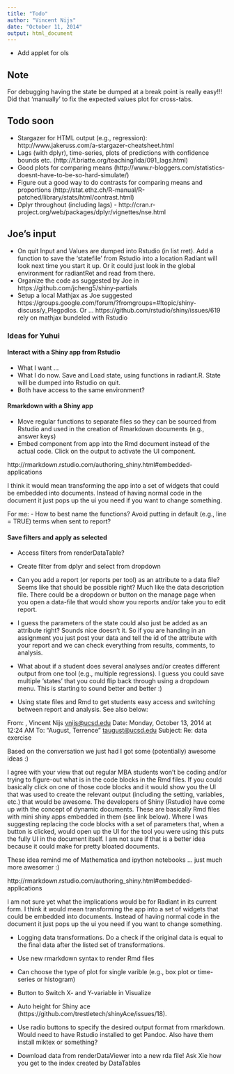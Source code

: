 ```yaml
---
title: "Todo"
author: "Vincent Nijs"
date: "October 11, 2014"
output: html_document
---
```


* Add applet for ols

## Note

For debugging having the state be dumped at a break point is really easy!!! Did that 'manually' to fix the expected values plot for cross-tabs.

## Todo soon

- Stargazer for HTML output (e.g., regression): http://www.jakeruss.com/a-stargazer-cheatsheet.html
- Lags (with dplyr), time-series, plots of predictions with confidence bounds etc. (http://f.briatte.org/teaching/ida/091_lags.html)
- Good plots for comparing means (http://www.r-bloggers.com/statistics-doesnt-have-to-be-so-hard-simulate/)
- Figure out a good way to do contrasts for comparing means and proportions (http://stat.ethz.ch/R-manual/R-patched/library/stats/html/contrast.html)
- Dplyr throughout (including lags) - http://cran.r-project.org/web/packages/dplyr/vignettes/nse.html

## Joe's input
- On quit Input and Values are dumped into Rstudio (in list rret). Add a function to save the 'statefile' from Rstudio into a location Radiant will look next time you start it up. Or it could just look in the global environment for radiantRet and read from there.
- Organize the code as suggested by Joe in https://github.com/jcheng5/shiny-partials
- Setup a local Mathjax as Joe suggested https://groups.google.com/forum/?fromgroups=#!topic/shiny-discuss/y_Plegpdlos. Or ... https://github.com/rstudio/shiny/issues/619 rely on mathjax bundeled with Rstudio

### Ideas for Yuhui

#### Interact with a Shiny app from Rstudio
* What I want ...
* What I do now. Save and Load state, using functions in radiant.R. State will be dumped into Rstudio on quit.
* Both have access to the same environment?

#### Rmarkdown with a Shiny app
- Move regular functions to separate files so they can be sourced from Rstudio and used 
in the creation of Rmarkdown documents (e.g., answer keys)
- Embed component from app into the Rmd document instead of the actual code. Click on the output to activate the UI component.

http://rmarkdown.rstudio.com/authoring_shiny.html#embedded-applications

I think it would mean transforming the app into a set of widgets that could be embedded into documents. Instead of having normal code in the document it just pops up the ui you need if you want to change something.



For me:
- How to best name the functions? Avoid putting in default (e.g., line = TRUE) terms when sent to report?


#### Save filters and apply as selected
* Access filters from renderDataTable?
* Create filter from dplyr and select from dropdown




- Can you add a report (or reports per tool) as an attribute to a data file? Seems like that should be possible right? Much like the data description file. There could be a dropdown or button on the manage page when you open a data-file that would show you reports and/or take you to edit report. 
- I guess the parameters of the state could also just be added as an attribute right? Sounds nice doesn't it. So if you are handing in an assignment you just post your data and tell the id of the attribute with your report and we can check everything from results, comments, to analysis. 
- What about if a student does several analyses and/or creates different output from one tool (e.g., multiple regressions). I guess you could save multiple 'states' that you could flip back through using a dropdown menu. This is starting to sound better and better :)

- Using state files and Rmd to get students easy access and switching between report and analysis. See also below:

From: <Nijs>, Vincent Nijs <vnijs@ucsd.edu>
Date: Monday, October 13, 2014 at 12:24 AM
To: "August, Terrence" <taugust@ucsd.edu>
Subject: Re: data exercise

Based on the conversation we just had I got some (potentially) awesome ideas :)

I agree with your view that out regular MBA students won’t be coding and/or trying to figure-out what is in the code blocks in the Rmd files. If you could basically click on one of those code blocks and it would show you the UI that was used to create the relevant output (including the setting, variables, etc.) that would be awesome. The developers of Shiny (Rstudio) have come up with the concept of dynamic documents. These are basically Rmd files with mini shiny apps embedded in them (see link below). Where I was suggesting replacing the code blocks with a set of parameters that, when a button is clicked, would open up the UI for the tool you were using this puts the fully UI in the document itself. I am not sure if that is a better idea because it could make for pretty bloated documents.

These idea remind me of Mathematica and ipython notebooks … just much more awesomer :)

http://rmarkdown.rstudio.com/authoring_shiny.html#embedded-applications

I am not sure yet what the implications would be for Radiant in its current form. I think it would mean transforming the app into a set of widgets that could be embedded into documents. Instead of having normal code in the document it just pops up the ui you need if you want to change something.


- Logging data transformations. Do a check if the original data is equal to the final data after the listed set of
transformations.


- Use new rmarkdown syntax to render Rmd files
- Can choose the type of plot for single varible (e.g., box plot or time-series or histogram)
- Button to Switch X- and Y-variable in Visualize
- Auto height for Shiny ace (https://github.com/trestletech/shinyAce/issues/18).
- Use radio buttons to specify the desired output format from rmarkdown. Would need to have Rstudio installed
to get Pandoc. Also have them install miktex or something?
- Download data from renderDataViewer into a new rda file! Ask Xie how you get to the index created by DataTables


